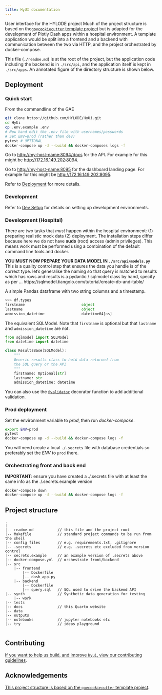 ```yaml
---
title: HyUI documentation
---
```


User interface for the HYLODE project Much of the project structure is based on the[`govcookiecutter` template project][govcookiecutter] but is adapted for the development of Plotly Dash apps within a hospital environment. A
template application would be split into a frontend and a backend with
communication between the two via HTTP, and the project orchestrated by
docker-compose.

This file (`./readme.md`) is at the root of the project, but the application
code including the backend is in `./src/api`, and the application itself is
kept in `./src/apps`. An annotated figure of the directory structure is shown
below.

## Deployment

### Quick start

From the commandline of the GAE

```sh
git clone https://github.com/HYLODE/HyUi.git
cd HyUi
cp .env.example .env
# Now hand edit the .env file with usernames/passwords
# Set ENV=prod (rather than dev)
pytest # OPTIONAL
docker-compose up -d --build && docker-composes logs -f
```

Go to [http://my-host-name:8094/docs](http://my-host-name:8094/docs) for the API. For example for this might be [http://172.16.149.202:8094]().

Go to [http://my-host-name:8095](http://my-host-name:8095) for the dashboard landing page. For example for this might be [http://172.16.149.202:8095]().

Refer to [Deployment](developer/deployment.qmd) for more details.

### Development

Refer to [Dev Setup](developer/setup.qmd) for details on setting up development environments.

### Development (Hospital)

There are two tasks that _must_ happen within the hospital environment: (1) preparing realistic mock data (2) deployment. The installation steps differ because here we do not have **sudo** (root) access (admin privileges). This means work must be performed using a combination of the default command line tools and docker.


**YOU MUST NOW PREPARE YOUR DATA MODEL IN `./src/api/models.py`**
This is a quality control step that ensures the data you handle is of the correct type.
let's generalise the naming so that query is matched to results which has rows
and results is a pydantic / sqlmodel class
by hand, specify as per ... https://sqlmodel.tiangolo.com/tutorial/create-db-and-table/


A simple Pandas dataframe with two string columns and a timestamp.

```python
>>> df.types
firstname                          object
lastname                           object
admission_datetime                 datetime64[ns]
```

The equivalent SQLModel. Note that `firstname` is optional but that `lastname` and `admission_datetime` are not.

```python
from sqlmodel import SQLModel
from datetime import datetime

class ResultsBase(SQLModel):
    """
    Generic results class to hold data returned from
    the SQL query or the API
    """
    firstname: Optional[str]
    lastname: str
    admission_datetime: datetime

```

You can also use the [`@validator`](https://pydantic-docs.helpmanual.io/usage/validators/) decorator function to add additional validation.

### Prod deployment

Set the environment variable to *prod*, then run *docker-compose*.

```sh
export ENV=prod
pytest
docker-compose up -d --build && docker-compose logs -f
```

You will need create a local `./.secrets` file with database credentials so preferably set the *ENV* to `prod` there.

### Orchestrating front and back end

**IMPORTANT**: ensure you have created a ./.secrets file with at least the same info as the ./.secrets.example version

```bash
docker-compose down
docker-compose up -d --build && docker-compose logs -f
```

## Project structure

```
.
|
|-- readme.md           // this file and the project root
|-- Makefile            // standard project commands to be run from the shell
|-- config files        // e.g. requirements.txt, .gitignore
|-- .secrets            // e.g. .secrets etc excluded from version control
|-- secrets.example     // an example version of .secrets above
|-- docker-compose.yml  // orchestrate front/backend
|-- src
    |-- frontend
        |-- Dockerfile
        |-- dash_app.py
    |-- backend
        |-- Dockerfile
        |-- query.sql   // SQL used to drive the backend API
|-- synth               // Synthetic data generation for testing
    |-- work
|-- tests
|-- docs                // this Quarto website
|-- data
|-- outputs
|-- notebooks           // jupyter notebooks etc
|-- try                 // ideas playground


```

## Contributing

[If you want to help us build, and improve `hyui`, view our
contributing guidelines][contributing].

## Acknowledgements

[This project structure is based on the `govcookiecutter` template
project][govcookiecutter].

[contributing]: ./docs/contributor_guide/CONTRIBUTING.qmd
[govcookiecutter]: https://github.com/best-practice-and-impact/govcookiecutter
[docs-loading-environment-variables]: ./docs/developer/environment_variables.qmd
[docs-loading-environment-variables-secrets]: ./docs/developer/environment_variables.md#storing-secrets-and-credentials
